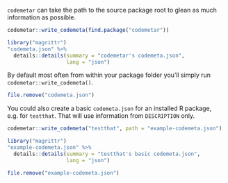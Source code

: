`codemetar` can take the path to the source package root to glean as much information as possible.

```r
codemetar::write_codemeta(find.package("codemetar"))
```

```r
library("magrittr")
"codemeta.json" %>%
  details::details(summary = "codemetar's codemeta.json",
                   lang = "json")
```

By default most often from within your package folder you'll simply run `codemetar::write_codemeta()`.

```r
file.remove("codemeta.json")
```

You could also create a basic `codemeta.json` for an installed R package, e.g. for `testthat`. That will use information from `DESCRIPTION` only.

```r
codemetar::write_codemeta("testthat", path = "example-codemeta.json")
```

```r
library("magrittr")
"example-codemeta.json" %>%
  details::details(summary = "testthat's basic codemeta.json",
                   lang = "json")
```


```r
file.remove("example-codemeta.json")
```
